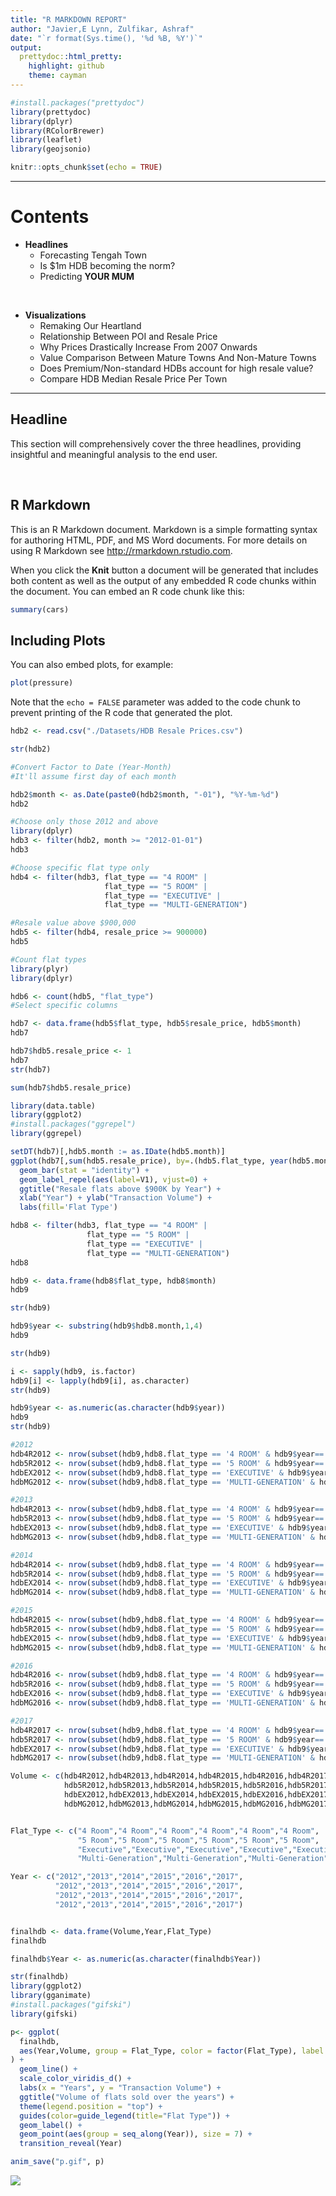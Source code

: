 ```yaml
---
title: "R MARKDOWN REPORT"
author: "Javier,E Lynn, Zulfikar, Ashraf"
date: "`r format(Sys.time(), '%d %B, %Y')`"
output:
  prettydoc::html_pretty:
    highlight: github
    theme: cayman
---
```

  
```r
#install.packages("prettydoc")
library(prettydoc)
library(dplyr)
library(RColorBrewer)
library(leaflet)
library(geojsonio)
```


```r
knitr::opts_chunk$set(echo = TRUE)
```

***
# Contents

* **Headlines**
  + Forecasting Tengah Town
  + Is $1m HDB becoming the norm?
  + Predicting **YOUR MUM**
  
<br>

* **Visualizations**
  + Remaking Our Heartland 
  + Relationship Between POI and Resale Price
  + Why Prices Drastically Increase From 2007 Onwards 
  + Value Comparison Between Mature Towns And Non-Mature Towns
  + Does Premium/Non-standard HDBs account for high resale value? 
  + Compare HDB Median Resale Price Per Town
 
***

## Headline

This section will comprehensively cover the three headlines, providing insightful and meaningful analysis to the end user. 

&nbsp;
&nbsp;

## R Markdown

This is an R Markdown document. Markdown is a simple formatting syntax for authoring HTML, PDF, and MS Word documents. For more details on using R Markdown see <http://rmarkdown.rstudio.com>.

When you click the **Knit** button a document will be generated that includes both content as well as the output of any embedded R code chunks within the document. You can embed an R code chunk like this:

```r
summary(cars)
```

## Including Plots

You can also embed plots, for example:

```r
plot(pressure)
```

Note that the `echo = FALSE` parameter was added to the code chunk to prevent printing of the R code that generated the plot.

```r
hdb2 <- read.csv("./Datasets/HDB Resale Prices.csv")

str(hdb2)

#Convert Factor to Date (Year-Month)
#It'll assume first day of each month

hdb2$month <- as.Date(paste0(hdb2$month, "-01"), "%Y-%m-%d")
hdb2

#Choose only those 2012 and above
library(dplyr)
hdb3 <- filter(hdb2, month >= "2012-01-01")
hdb3

#Choose specific flat type only
hdb4 <- filter(hdb3, flat_type == "4 ROOM" | 
                     flat_type == "5 ROOM" | 
                     flat_type == "EXECUTIVE" | 
                     flat_type == "MULTI-GENERATION")

#Resale value above $900,000 
hdb5 <- filter(hdb4, resale_price >= 900000)
hdb5

#Count flat types
library(plyr)
library(dplyr)

hdb6 <- count(hdb5, "flat_type")
#Select specific columns

hdb7 <- data.frame(hdb5$flat_type, hdb5$resale_price, hdb5$month)
hdb7

hdb7$hdb5.resale_price <- 1
hdb7
str(hdb7)

sum(hdb7$hdb5.resale_price)

library(data.table)
library(ggplot2)
#install.packages("ggrepel")
library(ggrepel)
```

```r
setDT(hdb7)[,hdb5.month := as.IDate(hdb5.month)]
ggplot(hdb7[,sum(hdb5.resale_price), by=.(hdb5.flat_type, year(hdb5.month))], aes(x=year, y=V1, fill=hdb5.flat_type)) +
  geom_bar(stat = "identity") +
  geom_label_repel(aes(label=V1), vjust=0) +
  ggtitle("Resale flats above $900K by Year") +
  xlab("Year") + ylab("Transaction Volume") +
  labs(fill='Flat Type') 
```

```r
hdb8 <- filter(hdb3, flat_type == "4 ROOM" | 
                 flat_type == "5 ROOM" | 
                 flat_type == "EXECUTIVE" | 
                 flat_type == "MULTI-GENERATION")
hdb8

hdb9 <- data.frame(hdb8$flat_type, hdb8$month)
hdb9

str(hdb9)

hdb9$year <- substring(hdb9$hdb8.month,1,4)
hdb9

str(hdb9)

i <- sapply(hdb9, is.factor)
hdb9[i] <- lapply(hdb9[i], as.character)
str(hdb9)

hdb9$year <- as.numeric(as.character(hdb9$year))
hdb9
str(hdb9)

#2012
hdb4R2012 <- nrow(subset(hdb9,hdb8.flat_type == '4 ROOM' & hdb9$year=='2012'))
hdb5R2012 <- nrow(subset(hdb9,hdb8.flat_type == '5 ROOM' & hdb9$year=='2012'))
hdbEX2012 <- nrow(subset(hdb9,hdb8.flat_type == 'EXECUTIVE' & hdb9$year=='2012'))
hdbMG2012 <- nrow(subset(hdb9,hdb8.flat_type == 'MULTI-GENERATION' & hdb9$year=='2012'))

#2013
hdb4R2013 <- nrow(subset(hdb9,hdb8.flat_type == '4 ROOM' & hdb9$year=='2013'))
hdb5R2013 <- nrow(subset(hdb9,hdb8.flat_type == '5 ROOM' & hdb9$year=='2013'))
hdbEX2013 <- nrow(subset(hdb9,hdb8.flat_type == 'EXECUTIVE' & hdb9$year=='2013'))
hdbMG2013 <- nrow(subset(hdb9,hdb8.flat_type == 'MULTI-GENERATION' & hdb9$year=='2013'))

#2014
hdb4R2014 <- nrow(subset(hdb9,hdb8.flat_type == '4 ROOM' & hdb9$year=='2014'))
hdb5R2014 <- nrow(subset(hdb9,hdb8.flat_type == '5 ROOM' & hdb9$year=='2014'))
hdbEX2014 <- nrow(subset(hdb9,hdb8.flat_type == 'EXECUTIVE' & hdb9$year=='2014'))
hdbMG2014 <- nrow(subset(hdb9,hdb8.flat_type == 'MULTI-GENERATION' & hdb9$year=='2014'))

#2015
hdb4R2015 <- nrow(subset(hdb9,hdb8.flat_type == '4 ROOM' & hdb9$year=='2015'))
hdb5R2015 <- nrow(subset(hdb9,hdb8.flat_type == '5 ROOM' & hdb9$year=='2015'))
hdbEX2015 <- nrow(subset(hdb9,hdb8.flat_type == 'EXECUTIVE' & hdb9$year=='2015'))
hdbMG2015 <- nrow(subset(hdb9,hdb8.flat_type == 'MULTI-GENERATION' & hdb9$year=='2015'))

#2016
hdb4R2016 <- nrow(subset(hdb9,hdb8.flat_type == '4 ROOM' & hdb9$year=='2016'))
hdb5R2016 <- nrow(subset(hdb9,hdb8.flat_type == '5 ROOM' & hdb9$year=='2016'))
hdbEX2016 <- nrow(subset(hdb9,hdb8.flat_type == 'EXECUTIVE' & hdb9$year=='2016'))
hdbMG2016 <- nrow(subset(hdb9,hdb8.flat_type == 'MULTI-GENERATION' & hdb9$year=='2016'))

#2017
hdb4R2017 <- nrow(subset(hdb9,hdb8.flat_type == '4 ROOM' & hdb9$year=='2017'))
hdb5R2017 <- nrow(subset(hdb9,hdb8.flat_type == '5 ROOM' & hdb9$year=='2017'))
hdbEX2017 <- nrow(subset(hdb9,hdb8.flat_type == 'EXECUTIVE' & hdb9$year=='2017'))
hdbMG2017 <- nrow(subset(hdb9,hdb8.flat_type == 'MULTI-GENERATION' & hdb9$year=='2017'))

Volume <- c(hdb4R2012,hdb4R2013,hdb4R2014,hdb4R2015,hdb4R2016,hdb4R2017,
            hdb5R2012,hdb5R2013,hdb5R2014,hdb5R2015,hdb5R2016,hdb5R2017,
            hdbEX2012,hdbEX2013,hdbEX2014,hdbEX2015,hdbEX2016,hdbEX2017,
            hdbMG2012,hdbMG2013,hdbMG2014,hdbMG2015,hdbMG2016,hdbMG2017)


Flat_Type <- c("4 Room","4 Room","4 Room","4 Room","4 Room","4 Room",
               "5 Room","5 Room","5 Room","5 Room","5 Room","5 Room",
               "Executive","Executive","Executive","Executive","Executive","Executive",
               "Multi-Generation","Multi-Generation","Multi-Generation","Multi-Generation","Multi-Generation","Multi-Generation")

Year <- c("2012","2013","2014","2015","2016","2017",
          "2012","2013","2014","2015","2016","2017",
          "2012","2013","2014","2015","2016","2017",
          "2012","2013","2014","2015","2016","2017")


finalhdb <- data.frame(Volume,Year,Flat_Type)
finalhdb

finalhdb$Year <- as.numeric(as.character(finalhdb$Year))

str(finalhdb)
library(ggplot2)
library(gganimate)
#install.packages("gifski")
library(gifski)
```

```r
p<- ggplot(
  finalhdb,
  aes(Year,Volume, group = Flat_Type, color = factor(Flat_Type), label = Flat_Type)
) +
  geom_line() +
  scale_color_viridis_d() +
  labs(x = "Years", y = "Transaction Volume") +
  ggtitle("Volume of flats sold over the years") +
  theme(legend.position = "top") +
  guides(color=guide_legend(title="Flat Type")) +
  geom_label() +
  geom_point(aes(group = seq_along(Year)), size = 7) +
  transition_reveal(Year)

anim_save("p.gif", p)

```

![](p.gif)



